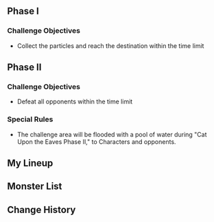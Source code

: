 {{Domain Infobox
|title        = Cat Upon the Eaves
|displaytitle = no
|image        = Domain Cat Upon the Eaves.png
|type         = Envisaged Echo
}}
{{Envisaged Echo Intro}}

==Phase I==
===Challenge Objectives===
* Collect the particles and reach the destination within the time limit

==Phase II==
===Challenge Objectives===
* Defeat all opponents within the time limit

===Special Rules===
* The challenge area will be flooded with a pool of water during "Cat Upon the Eaves Phase II," {{Color|bp|applying Hydro}} to Characters and opponents.

==My Lineup==
{{Card List|Kirara*Lv. 90|show_caption=1}}

==Monster List==
{{Card List|delim=;|type=Enemy|show_caption=1|Nobushi: Jintouban*Lv. 90;Nobushi: Kikouban*Lv. 90}}

==Change History==
{{Change History|4.8}}